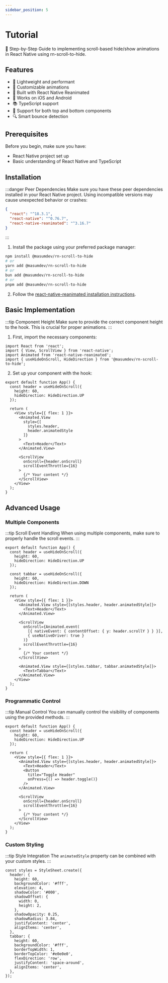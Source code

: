 ```yaml
---
sidebar_position: 5
---
```


# Tutorial

🚀 Step-by-Step Guide to implementing scroll-based hide/show animations in React Native using rn-scroll-to-hide.

## Features

- 🚀 Lightweight and performant
- 🎨 Customizable animations
- 🔄 Built with React Native Reanimated
- 📱 Works on iOS and Android
- 📚 TypeScript support
- 🎯 Support for both top and bottom components
- 🔍 Smart bounce detection

## Prerequisites
Before you begin, make sure you have:
- React Native project set up
- Basic understanding of React Native and TypeScript

## Installation

:::danger Peer Dependencies
Make sure you have these peer dependencies installed in your React Native project. Using incompatible versions may cause unexpected behavior or crashes:

```json
{
  "react": "^18.3.1",
  "react-native": "^0.76.7",
  "react-native-reanimated": "^3.16.7"
}
```
:::

1. Install the package using your preferred package manager:
```bash
npm install @masumdev/rn-scroll-to-hide
# or
yarn add @masumdev/rn-scroll-to-hide
# or
bun add @masumdev/rn-scroll-to-hide
# or
pnpm add @masumdev/rn-scroll-to-hide
```

2. Follow the [react-native-reanimated installation instructions](https://docs.swmansion.com/react-native-reanimated/docs/fundamentals/installation).

## Basic Implementation

:::tip Component Height
Make sure to provide the correct component height to the hook. This is crucial for proper animations.
:::

1. First, import the necessary components:

```tsx
import React from 'react';
import { View, ScrollView } from 'react-native';
import Animated from 'react-native-reanimated';
import { useHideOnScroll, HideDirection } from '@masumdev/rn-scroll-to-hide';
```

2. Set up your component with the hook:

```tsx
export default function App() {
  const header = useHideOnScroll({
    height: 60,
    hideDirection: HideDirection.UP
  });

  return (
    <View style={{ flex: 1 }}>
      <Animated.View
        style={[
          styles.header,
          header.animatedStyle
        ]}
      >
        <Text>Header</Text>
      </Animated.View>

      <ScrollView
        onScroll={header.onScroll}
        scrollEventThrottle={16}
      >
        {/* Your content */}
      </ScrollView>
    </View>
  );
}
```

## Advanced Usage

### Multiple Components

:::tip Scroll Event Handling
When using multiple components, make sure to properly handle the scroll events.
:::

```tsx
export default function App() {
  const header = useHideOnScroll({
    height: 60,
    hideDirection: HideDirection.UP
  });

  const tabbar = useHideOnScroll({
    height: 60,
    hideDirection: HideDirection.DOWN
  });

  return (
    <View style={{ flex: 1 }}>
      <Animated.View style={[styles.header, header.animatedStyle]}>
        <Text>Header</Text>
      </Animated.View>

      <ScrollView
        onScroll={Animated.event(
          [{ nativeEvent: { contentOffset: { y: header.scrollY } } }],
          { useNativeDriver: true }
        )}
        scrollEventThrottle={16}
      >
        {/* Your content */}
      </ScrollView>

      <Animated.View style={[styles.tabbar, tabbar.animatedStyle]}>
        <Text>Tabbar</Text>
      </Animated.View>
    </View>
  );
}
```

### Programmatic Control

:::tip Manual Control
You can manually control the visibility of components using the provided methods.
:::

```tsx
export default function App() {
  const header = useHideOnScroll({
    height: 60,
    hideDirection: HideDirection.UP
  });

  return (
    <View style={{ flex: 1 }}>
      <Animated.View style={[styles.header, header.animatedStyle]}>
        <Text>Header</Text>
        <Button
          title="Toggle Header"
          onPress={() => header.toggle()}
        />
      </Animated.View>

      <ScrollView
        onScroll={header.onScroll}
        scrollEventThrottle={16}
      >
        {/* Your content */}
      </ScrollView>
    </View>
  );
}
```

### Custom Styling

:::tip Style Integration
The `animatedStyle` property can be combined with your custom styles.
:::

```tsx
const styles = StyleSheet.create({
  header: {
    height: 60,
    backgroundColor: '#fff',
    elevation: 4,
    shadowColor: '#000',
    shadowOffset: {
      width: 0,
      height: 2,
    },
    shadowOpacity: 0.25,
    shadowRadius: 3.84,
    justifyContent: 'center',
    alignItems: 'center',
  },
  tabbar: {
    height: 60,
    backgroundColor: '#fff',
    borderTopWidth: 1,
    borderTopColor: '#e0e0e0',
    flexDirection: 'row',
    justifyContent: 'space-around',
    alignItems: 'center',
  },
});
```